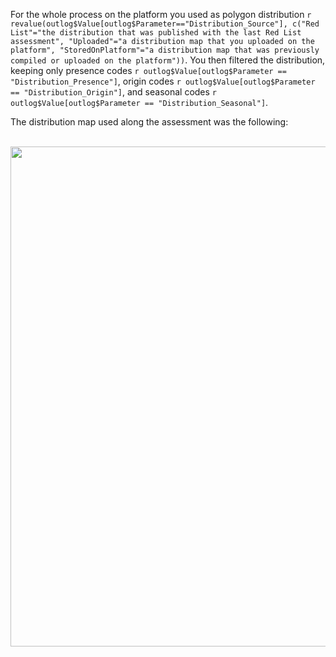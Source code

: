 
For the whole process on the platform you used as polygon distribution `r revalue(outlog$Value[outlog$Parameter=="Distribution_Source"], c("Red List"="the distribution that was published with the last Red List assessment", "Uploaded"="a distribution map that you uploaded on the platform", "StoredOnPlatform"="a distribution map that was previously compiled or uploaded on the platform"))`.
You then filtered the distribution, keeping only presence codes `r outlog$Value[outlog$Parameter == "Distribution_Presence"]`, origin codes `r outlog$Value[outlog$Parameter == "Distribution_Origin"]`, and seasonal codes `r outlog$Value[outlog$Parameter == "Distribution_Seasonal"]`.

The distribution map used along the assessment was the following:

<br>
<center>
![](`r paste0(outDir, '/Plots/plot_dist.png')`){width=800px}
</center>
